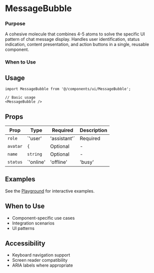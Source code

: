 # MessageBubble

### Purpose
A cohesive molecule that combines 4-5 atoms to solve the specific UI pattern of chat message display. Handles user identification, status indication, content presentation, and action buttons in a single, reusable component.
### When to Use

## Usage

```tsx
import MessageBubble from '@/components/ui/MessageBubble';

// Basic usage
<MessageBubble />
```

## Props

| Prop | Type | Required | Description |
|------|------|----------|-------------|
| `role` | `'user' | 'assistant'` | Required | - |
| `avatar` | `{` | Optional | - |
| `name` | `string` | Optional | - |
| `status` | `'online' | 'offline' | 'busy' | 'away'` | Optional | - |

## Examples

See the [Playground](/play) for interactive examples.

## When to Use

- Component-specific use cases
- Integration scenarios
- UI patterns

## Accessibility

- Keyboard navigation support
- Screen reader compatibility
- ARIA labels where appropriate
